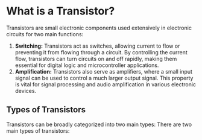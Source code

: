 
# What is a Transistor?

Transistors are small electronic components used extensively in electronic circuits for two main functions:
1. **Switching:** Transistors act as switches, allowing current to flow or preventing it from flowing through a circuit. By controlling the current flow, transistors can turn circuits on and off rapidly, making them essential for digital logic and microcontroller applications.
2. **Amplification:** Transistors also serve as amplifiers, where a small input signal can be used to control a much larger output signal. This property is vital for signal processing and audio amplification in various electronic devices.

## Types of Transistors

Transistors can be broadly categorized into two main types:
There are two main types of transistors:
<Cards>
  <Card title="Resistor" href="/electronics/transistor/BJT" />
  <Card title="Inductor" href="/electronics/transistor/FET" />
</Cards>

<Image src="" caption="..." />

